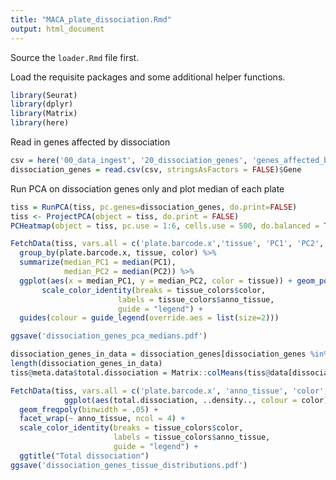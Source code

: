 ```yaml
---
title: "MACA_plate_dissociation.Rmd"
output: html_document
---
```


Source the `loader.Rmd` file first.

Load the requisite packages and some additional helper functions.

```r
library(Seurat)
library(dplyr)
library(Matrix)
library(here)
```

Read in genes affected by dissociation

```r
csv = here('00_data_ingest', '20_dissociation_genes', 'genes_affected_by_dissociation_unix.csv')
dissociation_genes = read.csv(csv, stringsAsFactors = FALSE)$Gene
```


Run PCA on dissociation genes only and plot median of each plate

```r
tiss = RunPCA(tiss, pc.genes=dissociation_genes, do.print=FALSE)
tiss <- ProjectPCA(object = tiss, do.print = FALSE)
PCHeatmap(object = tiss, pc.use = 1:6, cells.use = 500, do.balanced = TRUE, label.columns = FALSE, num.genes = 8)

FetchData(tiss, vars.all = c('plate.barcode.x','tissue', 'PC1', 'PC2', 'color')) %>% 
  group_by(plate.barcode.x, tissue, color) %>%
  summarize(median_PC1 = median(PC1),
            median_PC2 = median(PC2)) %>%
  ggplot(aes(x = median_PC1, y = median_PC2, color = tissue)) + geom_point(aes(color = color)) +
       scale_color_identity(breaks = tissue_colors$color, 
                        labels = tissue_colors$anno_tissue, 
                        guide = "legend") + 
  guides(colour = guide_legend(override.aes = list(size=2)))

ggsave('dissociation_genes_pca_medians.pdf')
```


```r
dissociation_genes_in_data = dissociation_genes[dissociation_genes %in% rownames(tiss@scale.data)]
length(dissociation_genes_in_data)
tiss@meta.data$total.dissociation = Matrix::colMeans(tiss@data[dissociation_genes_in_data,])

FetchData(tiss, vars.all = c('plate.barcode.x', 'anno_tissue', 'color', 'total.dissociation'))%>%
            ggplot(aes(total.dissociation, ..density.., colour = color)) +
  geom_freqpoly(binwidth = .05) +
  facet_wrap(~ anno_tissue, ncol = 4) +
  scale_color_identity(breaks = tissue_colors$color,
                       labels = tissue_colors$anno_tissue,
                       guide = "legend") +
  ggtitle("Total dissociation")
ggsave('dissociation_genes_tissue_distributions.pdf')
```



